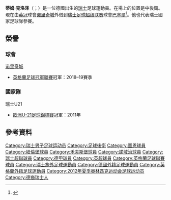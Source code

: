 {{noteTA
|G1=英超|G2=Football|G3=uefa
|T=zh-hans:蒂姆·克洛泽;zh-hk:添·高路斯;zh-tw:蒂姆·克洛澤;
|1=zh-hans:蒂姆·克洛泽;zh-hk:添·高路斯;zh-tw:蒂姆·克洛澤;
|2=zh-hans:克洛泽;zh-hk:高路斯;zh-tw:克洛澤;
}}

{{Infobox football biography
| name           = 蒂姆·克洛泽<br />Timm Klose
| image = AUT vs. SUI 2015-11-17 (167).jpg
| image_size = 200
| caption = Klose playing for [[瑞士國家足球隊|瑞士國家足球隊]] in 2015
| birth_date     = {{Birth date and age|1988|5|9|df=y}}
| birth_place    = [[西德|西德]][[美茵河畔法蘭克福|美茵河畔法蘭克福]]
| height         = {{height|m=1.93}}
| currentclub = [[巴塞爾足球俱樂部|巴塞爾]] ([[诺里奇城足球俱乐部|诺里奇城]]外借)
| clubnumber = 17
| position       = [[中堅|中堅]]
| youthyears1    = 1993–2003
| youthclubs1    = [[BSC_Old_Boys|BSC Old Boys]]
| youthyears2    = 2003–2004
| youthclubs2    = [[巴塞爾足球俱樂部|巴塞爾]]
| youthyears3    = 2004–2007
| youthclubs3    = [[BSC_Old_Boys|BSC Old Boys]]
| years1         = 2007–2009
| clubs1         = [[巴塞爾足球俱樂部|巴塞爾 U21]]
| caps1          = 47
| goals1         = 3
| years2         = 2009–2011
| clubs2         = [[圖恩足球俱樂部|圖恩]]
| caps2          = 59
| goals2         = 4
| years3         = 2011–2013
| clubs3         = [[纽伦堡足球俱乐部|纽伦堡]]
| caps3          = 45
| goals3         = 2
| years4         = 2012
| clubs4         = → [[纽伦堡足球俱乐部|纽伦堡 II]]
| caps4          = 8
| goals4         = 1
| years5         = 2013–2016
| clubs5         = [[沃尔夫斯堡足球俱乐部|沃尔夫斯堡]]
| caps5          = 30
| goals5         = 2
| years6 = 2016–
| clubs6 = [[诺里奇城足球俱乐部|诺里奇城]]
| caps6 = 117
| goals6 = 10
| years7 = 2020–
| clubs7 = → [[巴塞爾足球俱樂部|巴塞爾]] (外借)
| caps7  = 0
| goals7 = 0
| nationalyears1 = 2010–2011
| nationalteam1  = [[瑞士21歲以下國家足球隊|瑞士 U21]]
| nationalcaps1  = 11
| nationalgoals1 = 0
| nationalyears2 = 2011–
| nationalteam2  = [[瑞士國家足球隊|瑞士]]
| nationalcaps2  = 17
| nationalgoals2 = 0
| nationalyears3 = 2012
| nationalteam3  = 瑞士奧運隊
| nationalcaps3  = 4
| nationalgoals3 = 0
| pcupdate       =  11 July 2020
| ntupdate       = 18 November 2018
}}

'''蒂姆·克洛泽'''（{{lang-de|Timm Klose}}；{{bd|1988年|5月9日}}）是一位德國出生的[[瑞士|瑞士]]足球運動員。在場上的位置是中後衛。現在由[[英冠|英冠]]球會[[诺里奇城足球俱乐部|诺里奇城]]外借到[[瑞士足球超级联赛|瑞士足球超级联赛]]球會[[巴塞爾足球俱樂部|巴塞爾]]<ref>{{citenews |language=en |url=http://www.bbc.com/sport/0/football/35348350 |title=Timm Klose: Norwich sign Switzerland defender |work=''[[BBC_Sport|BBC Sport]].. |date=2016-01-18 |accessdate=2016-01-19}}</ref>。他也代表瑞士國家足球隊參賽。

== 榮譽 ==
=== 球會 ===
;{{flagicon|ENG}} [[诺里奇城足球俱乐部|诺里奇城]]
* [[英格蘭足球冠軍聯賽|英格蘭足球冠軍聯賽]]冠軍：2018–19賽季

=== 國家隊 ===
;{{flagicon|SWI}} 瑞士U21
* [[歐洲U-21足球錦標賽|歐洲U-21足球錦標賽]]冠軍：2011年


==參考資料==
{{Reflist}}

<!--{{諾域治球員名單}}-->

{{DEFAULTSORT:Klose, Timm}}
[[Category:瑞士男子足球运动员|Category:瑞士男子足球运动员]]
[[Category:足球後衛|Category:足球後衛]]
[[Category:圖恩球員|Category:圖恩球員]]
[[Category:紐倫堡球員|Category:紐倫堡球員]]
[[Category:禾夫斯堡球員|Category:禾夫斯堡球員]]
[[Category:諾域治球員|Category:諾域治球員]]
[[Category:瑞士超聯球員|Category:瑞士超聯球員]]
[[Category:德甲球員|Category:德甲球員]]
[[Category:英超球員|Category:英超球員]]
[[Category:英格蘭足球聯賽球員|Category:英格蘭足球聯賽球員]]
[[Category:瑞士旅外足球運動員|Category:瑞士旅外足球運動員]]
[[Category:德國外籍足球運動員|Category:德國外籍足球運動員]]
[[Category:英格蘭外籍足球運動員|Category:英格蘭外籍足球運動員]]
[[Category:2012年夏季奥林匹克运动会足球运动员|Category:2012年夏季奥林匹克运动会足球运动员]]
[[Category:德裔瑞士人|Category:德裔瑞士人]]